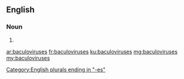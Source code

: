 ==English==

===Noun===
{{head|en}}

# {{plural of|baculovirus}}

[[Category:English plurals ending in "-es"]]

[[ar:baculoviruses]]
[[fr:baculoviruses]]
[[ku:baculoviruses]]
[[mg:baculoviruses]]
[[my:baculoviruses]]